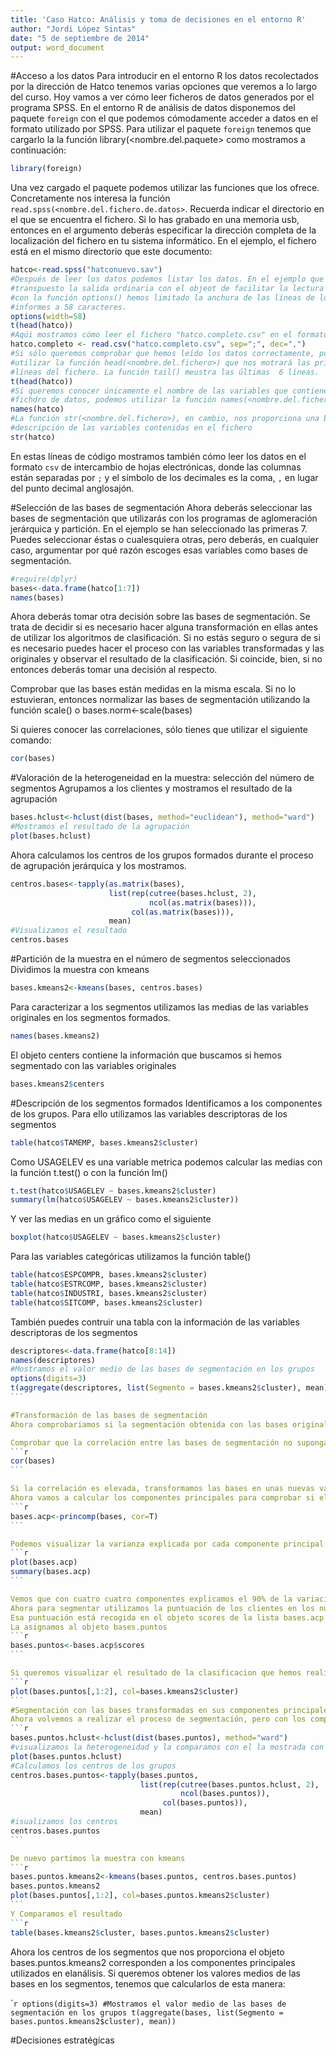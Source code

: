 ```yaml
---
title: 'Caso Hatco: Análisis y toma de decisiones en el entorno R'
author: "Jordi López Sintas"
date: "5 de septiembre de 2014"
output: word_document
---
```


#Acceso a los datos
Para introducir en el entorno R los datos recolectados por la dirección de Hatco tenemos varias opciones que veremos a lo largo del curso. Hoy vamos a ver cómo leer ficheros de datos generados por el programa SPSS. En el entorno R de análisis de datos disponemos del paquete `foreign` con el que podemos cómodamente acceder a datos en el formato utilizado por SPSS. Para utilizar el paquete `foreign` tenemos que cargarlo la la función library(<nombre.del.paquete> como mostramos a continuación:

```r
library(foreign)
```

Una vez cargado el paquete podemos utilizar las funciones que los ofrece. Concretamente nos interesa la función `read.spss(<nombre.del.fichero.de.datos>`. Recuerda indicar el directorio en el que se encuentra el fichero. Si lo has grabado en una memoria usb, entonces en el argumento deberás especificar la dirección completa de la localización del fichero en tu sistema informático. En el ejemplo, el fichero está en el mismo directorio que este documento:

```r
hatco<-read.spss("hatconuevo.sav")
#Después de leer los datos podemos listar los datos. En el ejemplo que sigue hemos 
#transpuesto la salida ordinaria con el objeot de facilitar la lectura
#con la función options() hemos limitado la anchura de las líneas de los
#informes a 58 caracteres.
options(width=58)
t(head(hatco))
#Aqúi mostramos cómo leer el fichero "hatco.completo.csv" en el formato de intercambio csv.
hatco.completo <- read.csv("hatco.completo.csv", sep=";", dec=",")
#Si sólo queremos comprobar que hemos leído los datos correctamente, podemos
#utilizar la función head(<nombre.del.fichero>) que nos motrará las primeras 6
#líneas del fichero. La función tail() meustra las últimas  6 líneas. 
t(head(hatco))
#Si queremos conocer únicamente el nombre de las variables que contiene el
#fichdro de datos, podemos utilizar la función names(<nombre.del.fichero>)
names(hatco)
#La función str(<nombre.del.fichero>), en cambio, nos proporciona una breve
#descripción de las variables contenidas en el fichero
str(hatco)
```
En estas líneas de código mostramos también cómo leer los datos en el formato `csv` de intercambio de hojas electrónicas, donde las columnas están separadas por `;` y el símbolo de los decimales es la coma, `,` en lugar del punto decimal anglosajón.

#Selección de las bases de segmentación
Ahora deberás seleccionar las bases de segmentación que utilizarás con los programas de aglomeración jerárquica y partición. En el ejemplo se han seleccionado las primeras 7. Puedes seleccionar éstas o cualesquiera otras, pero deberás, en cualquier caso, argumentar por qué razón escoges esas variables como bases de segmentación.
```r
#require(dplyr)
bases<-data.frame(hatco[1:7])
names(bases)
```
Ahora deberás tomar otra decisión sobre las bases de segmentación. Se trata de decidir si es necesario hacer alguna transformación en ellas antes de utilizar los algoritmos de clasificación. Si no estás seguro o segura de si es necesario puedes hacer el proceso con las variables transformadas y las originales y observar el resultado de la clasificación. Si coincide, bien, si no entonces deberás tomar una decisión al respecto.

Comprobar que las bases están medidas en la misma escala. Si no lo estuvieran, entonces normalizar las bases de segmentación utilizando la función scale() o bases.norm<-scale(bases)

Si quieres conocer las correlaciones, sólo tienes que utilizar el siguiente comando:

```r
cor(bases)
```

#Valoración de la heterogeneidad en la muestra: selección del número de segmentos
Agrupamos a los clientes y mostramos el resultado de la agrupación
```r
bases.hclust<-hclust(dist(bases, method="euclidean"), method="ward")
#Mostramos el resultado de la agrupación
plot(bases.hclust)
```

Ahora calculamos los centros de los grupos formados durante el proceso de agrupación jerárquica y los mostramos.
```r
centros.bases<-tapply(as.matrix(bases), 
                      list(rep(cutree(bases.hclust, 2), 
                               ncol(as.matrix(bases))),
                           col(as.matrix(bases))),
                      mean)
#Visualizamos el resultado
centros.bases
```

#Partición de la muestra en el número de segmentos seleccionados
Dividimos la muestra con kmeans
```r
bases.kmeans2<-kmeans(bases, centros.bases)
```

Para caracterizar a los segmentos utilizamos las medias de las variables originales en los segmentos formados.
```r
names(bases.kmeans2) 
```

El objeto centers contiene la información que buscamos si hemos segmentado con las variables originales
```r
bases.kmeans2$centers
```

#Descripción de los segmentos formados
Identificamos a los componentes de los grupos. Para ello utilizamos las variables descriptoras de los segmentos
```r
table(hatco$TAMEMP, bases.kmeans2$cluster)
```

Como USAGELEV es una variable metrica podemos calcular las medias con la función t.test() o con la función lm()
```r
t.test(hatco$USAGELEV ~ bases.kmeans2$cluster)
summary(lm(hatco$USAGELEV ~ bases.kmeans2$cluster))
```

Y ver las medias en un gráfico como el siguiente
```r
boxplot(hatco$USAGELEV ~ bases.kmeans2$cluster)
```

Para las variables categóricas utilizamos la función table()
```r
table(hatco$ESPCOMPR, bases.kmeans2$cluster)
table(hatco$ESTRCOMP, bases.kmeans2$cluster)
table(hatco$INDUSTRI, bases.kmeans2$cluster)
table(hatco$SITCOMP, bases.kmeans2$cluster)
```
También puedes contruir una tabla con la información de las variables descriptoras de los segmentos

````r
descriptores<-data.frame(hatco[8:14])
names(descriptores)
#Mostramos el valor medio de las bases de segmentación en los grupos
options(digits=3)
t(aggregate(descriptores, list(Segmento = bases.kmeans2$cluster), mean))
```

#Transformación de las bases de segmentación
Ahora comprobariamos si la segmentación obtenida con las bases originales varía cuando las sustituimos por sus componentes principales

Comprobar que la correlación entre las bases de segmentación no suponga un problema para la segmentacion. Visualizamos las correlaciones entre las bases de segmentación
```r
cor(bases)
```

Si la correlación es elevada, transformamos las bases en unas nuevas variables llamadas componentes principales.
Ahora vamos a calcular los componentes principales para comprobar si el resutlado cambia
```r
bases.acp<-princomp(bases, cor=T)
```

Podemos visualizar la varianza explicada por cada componente principal. Al utilizar las correlación (acotadas entre -1 y 1) la variacion explicada  por los componentes principales es igual al número de variables originales y la varianza explicada por cada componentes estará entre 0 y 7
```r
plot(bases.acp)
summary(bases.acp)
```

Vemos que con cuatro cuatro componentes explicamos el 90% de la variación.
Ahora para segmentar utilizamos la puntuación de los clientes en los nuevos componentes principales
Esa puntuación está recogida en el objeto scores de la lista bases.acp
La asignamos al objeto bases.puntos
```r
bases.puntos<-bases.acp$scores
```

Si queremos visualizar el resultado de la clasificacion que hemos realizado antes, podemos utilizar los componentes de esta forma:
```r
plot(bases.puntos[,1:2], col=bases.kmeans2$cluster)
```
#Segmentación con las bases transformadas en sus componentes principales
Ahora volvemos a realizar el proceso de segmentación, pero con los componentes principales. Primero la agrupación jerárquica
```r
bases.puntos.hclust<-hclust(dist(bases.puntos), method="ward")
#visualizamos la heterogeneidad y la comparamos con el la mostrada con los datos originales
plot(bases.puntos.hclust)
#Calculamos los centros de los grupos
centros.bases.puntos<-tapply(bases.puntos, 
                             list(rep(cutree(bases.puntos.hclust, 2), 
                                      ncol(bases.puntos)),
                                  col(bases.puntos)),
                             mean)
#isualizamos los centros
centros.bases.puntos
```

De nuevo partimos la muestra con kmeans
```r
bases.puntos.kmeans2<-kmeans(bases.puntos, centros.bases.puntos)
bases.puntos.kmeans2
plot(bases.puntos[,1:2], col=bases.puntos.kmeans2$cluster)
```
Y Comparamos el resultado
```r
table(bases.kmeans2$cluster, bases.puntos.kmeans2$cluster)
````
Ahora los centros de los segmentos que nos proporciona el objeto bases.puntos.kmeans2 corresponden a los componentes principales utilizados en elanálisis. Si queremos obtener los valores medios de las bases en los segmentos, tenemos que calcularlos  de esta manera:

````r
options(digits=3)
#Mostramos el valor medio de las bases de segmentación en los grupos
t(aggregate(bases, list(Segmento = bases.puntos.kmeans2$cluster), mean))
```

#Decisiones estratégicas
